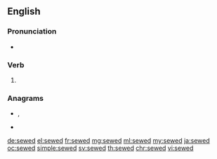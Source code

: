 ==English==

===Pronunciation===
* {{a|US}} {{IPA|/ˈsəʊd/|lang=en}}

===Verb===
{{head|en|verb form}}

# {{en-past of|sew}}

===Anagrams===
* {{l|en|swede}}, {{l|en|Swede}}
* {{l|en|weeds}}

[[de:sewed]]
[[el:sewed]]
[[fr:sewed]]
[[mg:sewed]]
[[ml:sewed]]
[[my:sewed]]
[[ja:sewed]]
[[oc:sewed]]
[[simple:sewed]]
[[sv:sewed]]
[[th:sewed]]
[[chr:sewed]]
[[vi:sewed]]